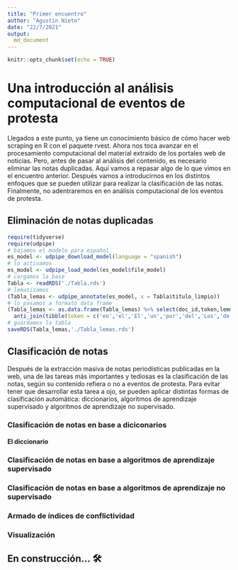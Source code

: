 ```yaml
---
title: "Primer encuentro"
author: "Agustín Nieto"
date: "22/7/2021"
output:
  md_document
---
```


```r
knitr::opts_chunk$set(echo = TRUE)
```
# Una introducción al análisis computacional de eventos de protesta 

Llegados a este punto, ya tiene un conocimiento básico de cómo hacer web scraping en R con el paquete rvest. Ahora nos toca avanzar en el procesamiento computacional del material extraído de los portales web de noticias. Pero, antes de pasar al análisis del contenido, es necesario eliminar las notas duplicadas. Aquí vamos a repasar algo de lo que vimos en el encuentro anterior. Después vamos a introducirnos en los distintos enfoques que se pueden utilizar para realizar la clasificación de las notas. Finalmente, no adentraremos en en análisis computacional de los eventos de protesta. 

## Eliminación de notas duplicadas



```r
require(tidyverse)
require(udpipe)
# bajamos el modelo para español 
es_model <- udpipe_download_model(language = "spanish")
# lo activamos 
es_model <- udpipe_load_model(es_model$file_model)
# cargamos la base
Tabla <- readRDS('./Tabla.rds')
# lematizamos
(Tabla_lemas <- udpipe_annotate(es_model, x = Tabla$titulo_limpio))
# lo pasamos a formato data frame
(Tabla_lemas <- as.data.frame(Tabla_lemas) %>% select(doc_id,token,lemma,upos,feats) %>% 
  anti_join(tibble(token = c('en','el','El','un','por','del','Los','de','Mar','Plata'))))
# guardamos la tabla
saveRDS(Tabla_lemas,'./Tabla_lemas.rds')
```

## Clasificación de notas 

Después de la extracción masiva de notas periodísticas publicadas en la web, una de las tareas más importantes y tediosas es la clasificación de las notas, según su contenido refiera o no a eventos de protesta. Para evitar tener que desarrollar esta tarea a ojo, se pueden aplicar distintas formas de clasificación automática: diccionarios, algoritmos de aprendizaje supervisado y algoritmos de aprendizaje no supervisado. 

### Clasificación de notas en base a diciconarios

#### El diccionario

### Clasificación de notas en base a algoritmos de aprendizaje supervisado

### Clasificación de notas en base a algoritmos de aprendizaje no supervisado

### Armado de índices de conflictividad

### Visualización

## En construcción... 🛠
